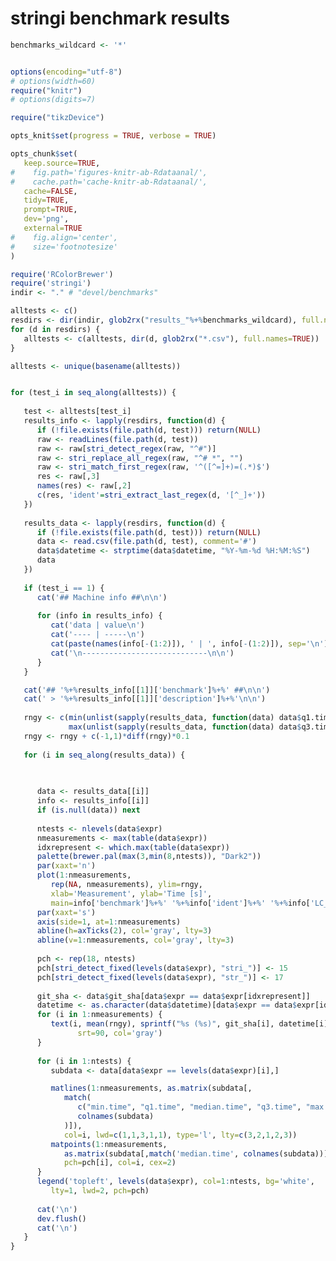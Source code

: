 # stringi benchmark results #

```r


benchmarks_wildcard <- '*'


options(encoding="utf-8")
# options(width=60)
require("knitr")
# options(digits=7)

require("tikzDevice")

opts_knit$set(progress = TRUE, verbose = TRUE)

opts_chunk$set(
   keep.source=TRUE,
#    fig.path='figures-knitr-ab-Rdataanal/',
#    cache.path='cache-knitr-ab-Rdataanal/',
   cache=FALSE,
   tidy=TRUE,
   prompt=TRUE,
   dev='png',
   external=TRUE
#    fig.align='center',
#    size='footnotesize'
)
```


```r
require('RColorBrewer')
require('stringi')
indir <- "." # "devel/benchmarks"

alltests <- c()
resdirs <- dir(indir, glob2rx("results_"%+%benchmarks_wildcard), full.names=TRUE)
for (d in resdirs) {
   alltests <- c(alltests, dir(d, glob2rx("*.csv"), full.names=TRUE))
}

alltests <- unique(basename(alltests))


for (test_i in seq_along(alltests)) {
   
   test <- alltests[test_i]
   results_info <- lapply(resdirs, function(d) {
      if (!file.exists(file.path(d, test))) return(NULL)
      raw <- readLines(file.path(d, test))
      raw <- raw[stri_detect_regex(raw, "^#")]
      raw <- stri_replace_all_regex(raw, "^# *", "")
      raw <- stri_match_first_regex(raw, '^([^=]+)=(.*)$')
      res <- raw[,3]
      names(res) <- raw[,2]
      c(res, 'ident'=stri_extract_last_regex(d, '[^_]+'))
   })
   
   results_data <- lapply(resdirs, function(d) {
      if (!file.exists(file.path(d, test))) return(NULL)
      data <- read.csv(file.path(d, test), comment='#')      
      data$datetime <- strptime(data$datetime, "%Y-%m-%d %H:%M:%S")
      data
   })
   
   if (test_i == 1) {
      cat('## Machine info ##\n\n')
      
      for (info in results_info) {
         cat('data | value\n')
         cat('---- | -----\n')
         cat(paste(names(info[-(1:2)]), ' | ', info[-(1:2)]), sep='\n')
         cat('\n----------------------------\n\n')
      }
   }

   cat('## '%+%results_info[[1]]['benchmark']%+%' ##\n\n')
   cat(' > '%+%results_info[[1]]['description']%+%'\n\n')
   
   rngy <- c(min(unlist(sapply(results_data, function(data) data$q1.time))),
             max(unlist(sapply(results_data, function(data) data$q3.time))))
   rngy <- rngy + c(-1,1)*diff(rngy)*0.1
   
   for (i in seq_along(results_data)) {
      

      
      data <- results_data[[i]]
      info <- results_info[[i]]
      if (is.null(data)) next
      
      ntests <- nlevels(data$expr)
      nmeasurements <- max(table(data$expr))
      idxrepresent <- which.max(table(data$expr))
      palette(brewer.pal(max(3,min(8,ntests)), "Dark2"))
      par(xaxt='n')
      plot(1:nmeasurements,
         rep(NA, nmeasurements), ylim=rngy,
         xlab='Measurement', ylab='Time [s]',
         main=info['benchmark']%+%' '%+%info['ident']%+%' '%+%info['LC_CTYPE'])
      par(xaxt='s')
      axis(side=1, at=1:nmeasurements)
      abline(h=axTicks(2), col='gray', lty=3)
      abline(v=1:nmeasurements, col='gray', lty=3)
      
      pch <- rep(18, ntests)
      pch[stri_detect_fixed(levels(data$expr), "stri_")] <- 15
      pch[stri_detect_fixed(levels(data$expr), "str_")] <- 17
      
      git_sha <- data$git_sha[data$expr == data$expr[idxrepresent]]
      datetime <- as.character(data$datetime)[data$expr == data$expr[idxrepresent]]
      for (i in 1:nmeasurements) {
         text(i, mean(rngy), sprintf("%s (%s)", git_sha[i], datetime[i]),
               srt=90, col='gray')
      }
      
      for (i in 1:ntests) {
         subdata <- data[data$expr == levels(data$expr)[i],]

         matlines(1:nmeasurements, as.matrix(subdata[,
            match(
               c("min.time", "q1.time", "median.time", "q3.time", "max.time"),
               colnames(subdata)
            )]),
            col=i, lwd=c(1,1,3,1,1), type='l', lty=c(3,2,1,2,3))
         matpoints(1:nmeasurements,
            as.matrix(subdata[,match('median.time', colnames(subdata))]),
            pch=pch[i], col=i, cex=2)
      }
      legend('topleft', levels(data$expr), col=1:ntests, bg='white',
         lty=1, lwd=2, pch=pch)
      
      cat('\n')
      dev.flush()
      cat('\n')   
   }
}
```
